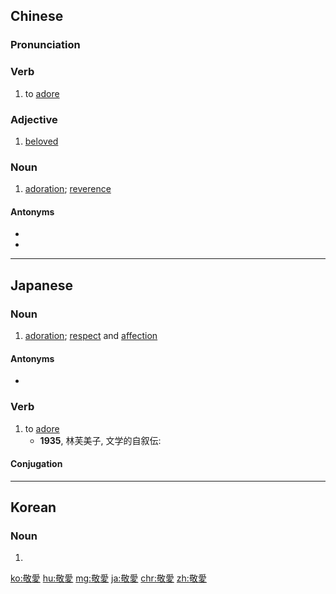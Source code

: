 {{also|敬爱}}
==Chinese==
{{zh-forms|s=敬爱}}

===Pronunciation===
{{zh-pron
|m=jìng'ài
|c=ging3 oi3
|h=pfs=kin-oi
|mn=kèng-ài
|cat=v,a,n
}}

===Verb===
{{zh-verb}}

# to [[adore]]

===Adjective===
{{zh-adj}}

# [[beloved]]

===Noun===
{{zh-noun}}

# [[adoration]]; [[reverence]]

====Antonyms====
* {{zh-l|鄙棄}}
* {{zh-l|唾棄}}

{{zh-cat|Elementary}}

----

==Japanese==
{{ja-kanjitab|けい|あい|yomi=on}}

===Noun===
{{ja-noun|けいあい}}

# [[adoration]]; [[respect]] and [[affection]]

====Antonyms====
* {{ja-r|唾棄|だき|gloss=[[disdain]]}}

===Verb===
{{ja-verb-suru|けいあい}}

# to [[adore]]
#* '''1935''', 林芙美子, 文学的自叙伝:
#*: {{ja-usex|宇野 千代 氏 は、 当時、 私 の 最も '''敬愛''' する 作家 でした。|うの ちよ し は、 とうじ、 わたし の もっとも '''けいあい''' する さっか でした。|At the time I '''adored''' Chiyo Uno more than any other writer.}}

====Conjugation====
{{ja-suru|けいあい}}

----

==Korean==
{{ko-hanjatab}}

===Noun===
{{ko-noun|hangeul=경애}}

# {{hanja form of|경애|adoration}}

[[ko:敬愛]]
[[hu:敬愛]]
[[mg:敬愛]]
[[ja:敬愛]]
[[chr:敬愛]]
[[zh:敬愛]]